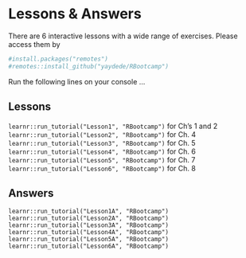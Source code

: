# Lessons & Answers {#last}

There are 6 interactive lessons with a wide range of exercises.  Please access them by

```r
#install.packages("remotes")
#remotes::install_github("yaydede/RBootcamp")
```

Run the following lines on your console ...

## Lessons
`learnr::run_tutorial("Lesson1", "RBootcamp")`  for Ch's 1 and 2  
`learnr::run_tutorial("Lesson2", "RBootcamp")`  for Ch. 4  
`learnr::run_tutorial("Lesson3", "RBootcamp")`  for Ch. 5  
`learnr::run_tutorial("Lesson4", "RBootcamp")`  for Ch. 6  
`learnr::run_tutorial("Lesson5", "RBootcamp")`  for Ch. 7  
`learnr::run_tutorial("Lesson6", "RBootcamp")`  for Ch. 8  

## Answers
`learnr::run_tutorial("Lesson1A", "RBootcamp")`  
`learnr::run_tutorial("Lesson2A", "RBootcamp")`  
`learnr::run_tutorial("Lesson3A", "RBootcamp")`  
`learnr::run_tutorial("Lesson4A", "RBootcamp")`  
`learnr::run_tutorial("Lesson5A", "RBootcamp")`  
`learnr::run_tutorial("Lesson6A", "RBootcamp")`  